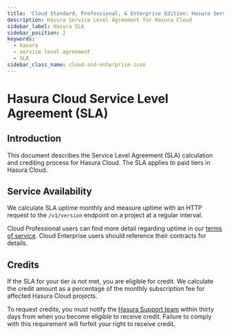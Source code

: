 ```yaml
---
title: 'Cloud Standard, Professional, & Enterprise Edition: Hasura Service Level Agreement'
description: Hasura Service Level Agreement for Hasura Cloud
sidebar_label: Hasura SLA
sidebar_position: 2
keywords:
  - hasura
  - service level agreement
  - SLA
sidebar_class_name: cloud-and-enterprise-icon
---
```



# Hasura Cloud Service Level Agreement (SLA)

<ProductBadge pro ee />

## Introduction

This document describes the Service Level Agreement (SLA) calculation and crediting process for Hasura Cloud. The SLA
applies to paid tiers in Hasura Cloud.

## Service Availability

We calculate SLA uptime monthly and measure uptime with an HTTP request to the `/v1/version` endpoint on a project at a
regular interval.

Cloud Professional users can find more detail regarding uptime in our
[terms of service](https://hasura.io/legal/hasura-cloud-terms-of-service/). Cloud Enterprise users should reference
their contracts for details.

## Credits

If the SLA for your tier is not met, you are eligible for credit. We calculate the credit amount as a percentage of the
monthly subscription fee for affected Hasura Cloud projects.

To request credits, you must notify the [Hasura Support team](https://cloud.hasura.io/support/create-ticket) within
thirty days from when you become eligible to receive credit. Failure to comply with this requirement will forfeit your
right to receive credit.
